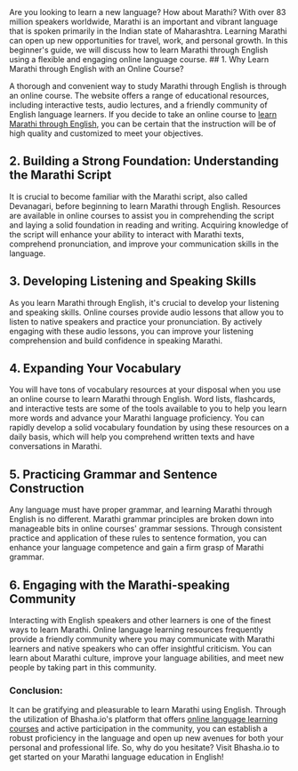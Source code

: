 
<Navbar/>
<BlogTitleBlock 
    title="Unlock the World of Marathi: A Comprehensive Guide to Learning Marathi through English" 
    blogURL="guide-how-to-learn-marathi-through-english" 
    date="12 January 2024"
    time="5" 
    metaDetails="Master Marathi effortlessly through English using our all-inclusive guide. Expand your horizons in both your personal and professional life" 
    subCategory="Learning Guides"
    category= "Marathi"
    metaTitle="Master Marathi through English: Your Comprehensive Online Guide"
    publishDate="2024-01-11"
    modifiedDate="2024-01-11"
    imageURL="/Images/blogImages/previousBlogs/marathi-through-english.webp"
    keywords="Marathi Language Learning, Marathi Language, Marathi Language Benefits, Marathi Language Learning Benefits, Marathi Language Learning Reasons, Marathi Language Learning Reasons, Marathi Language Learning Reasons, Marathi Language Learning Reasons"
/>

<div>
Are you looking to learn a new language? How about Marathi? With over 83 million speakers worldwide, Marathi is an important and vibrant language that is spoken primarily in the Indian state of Maharashtra. Learning Marathi can open up new opportunities for travel, work, and personal growth. In this beginner's guide, we will discuss how to learn Marathi through English using a flexible and engaging online language course.
<Toc/>
## 1. Why Learn Marathi through English with an Online Course?

A thorough and convenient way to study Marathi through English is through an online course. The website offers a range of educational resources, including interactive tests, audio lectures, and a friendly community of English language learners. If you decide to take an online course to [learn Marathi through English]('/online-marathi-classes'), you can be certain that the instruction will be of high quality and customized to meet your objectives.

## 2. Building a Strong Foundation: Understanding the Marathi Script

It is crucial to become familiar with the Marathi script, also called Devanagari, before beginning to learn Marathi through English. Resources are available in online courses to assist you in comprehending the script and laying a solid foundation in reading and writing. Acquiring knowledge of the script will enhance your ability to interact with Marathi texts, comprehend pronunciation, and improve your communication skills in the language.

## 3. Developing Listening and Speaking Skills

As you learn Marathi through English, it's crucial to develop your listening and speaking skills. Online courses provide audio lessons that allow you to listen to native speakers and practice your pronunciation. By actively engaging with these audio lessons, you can improve your listening comprehension and build confidence in speaking Marathi. 

## 4. Expanding Your Vocabulary

You will have tons of vocabulary resources at your disposal when you use an online course to learn Marathi through English. Word lists, flashcards, and interactive tests are some of the tools available to you to help you learn more words and advance your Marathi language proficiency. You can rapidly develop a solid vocabulary foundation by using these resources on a daily basis, which will help you comprehend written texts and have conversations in Marathi. 

## 5. Practicing Grammar and Sentence Construction

Any language must have proper grammar, and learning Marathi through English is no different. Marathi grammar principles are broken down into manageable bits in online courses' grammar sessions. Through consistent practice and application of these rules to sentence formation, you can enhance your language competence and gain a firm grasp of Marathi grammar.

## 6. Engaging with the Marathi-speaking Community

Interacting with English speakers and other learners is one of the finest ways to learn Marathi. Online language learning resources frequently provide a friendly community where you may communicate with Marathi learners and native speakers who can offer insightful criticism. You can learn about Marathi culture, improve your language abilities, and meet new people by taking part in this community.

### Conclusion:

It can be gratifying and pleasurable to learn Marathi using English. Through the utilization of Bhasha.io's platform that offers [online language learning courses]('/') and active participation in the community, you can establish a robust proficiency in the language and open up new avenues for both your personal and professional life. So, why do you hesitate? Visit Bhasha.io to get started on your Marathi language education in English!
</div>
 <OtherArticles filename = "guide-how-to-learn-marathi-through-english"/>

